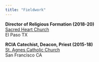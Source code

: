 ```yaml
---
title: "Fieldwork"
---
```


**Director of Religious Formation (2018-20)**  
[Sacred Heart Church](https://www.sacredheartelpaso.org/)  
El Paso TX   

**RCIA Catechist, Deacon, Priest (2015-18)**  
[St. Agnes Catholic Church](https://saintagnessf.org/)     
San Francisco CA  
